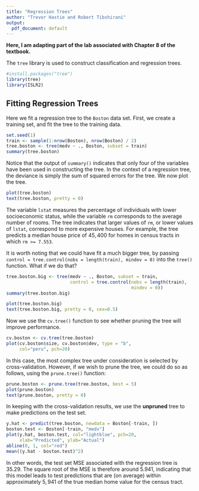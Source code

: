 ```yaml
---
title: "Regression Trees"
author: "Trevor Hastie and Robert Tibshirani"
output:
  pdf_document: default
---
```


**Here, I am adapting part of the lab associated with Chapter 8 of the textbook.** 

The `tree` library is used to construct classification and regression trees.

```r
#install.packages("tree")
library(tree)
library(ISLR2)
```

## Fitting Regression Trees

Here we fit a regression tree to the `Boston`  data set. First, we create a training set, and fit the tree to the training data.

```r
set.seed(1)
train <- sample(1:nrow(Boston), nrow(Boston) / 2)
tree.boston <- tree(medv ~ ., Boston, subset = train)
summary(tree.boston)
```

Notice that the output of `summary()` indicates that only four of the variables have been used in constructing the tree. In the context of a regression tree, the deviance is simply the sum of squared errors for the tree. We now plot the tree.

```r
plot(tree.boston)
text(tree.boston, pretty = 0)
```

The variable `lstat` measures the percentage of individuals with lower socioeconomic status, while the variable `rm` corresponds to the average number of rooms. The tree indicates that larger values of `rm`, or lower values of `lstat`, correspond to more expensive houses. For example, the tree predicts a median house price of $45{,}400$ for homes in census tracts in which `rm >= 7.553`.


It is worth noting that we could have fit a much bigger tree, by
passing `control = tree.control(nobs = length(train), mindev = 0)` into the `tree()` function. What if we do that?

```r
tree.boston.big <- tree(medv ~ ., Boston, subset = train, 
                        control = tree.control(nobs = length(train),
                                               mindev = 0))
summary(tree.boston.big)

plot(tree.boston.big)
text(tree.boston.big, pretty = 0, cex=0.5)
```


Now we use the `cv.tree()` function to see whether pruning the tree will improve performance.

```r
cv.boston <- cv.tree(tree.boston)
plot(cv.boston$size, cv.boston$dev, type = "b", 
     col="peru", pch=20)
```

In this case, the most complex tree  under consideration is selected by cross-validation. However, if we wish to prune the tree, we could do so as follows, using the `prune.tree()` function:

```r
prune.boston <- prune.tree(tree.boston, best = 5)
plot(prune.boston)
text(prune.boston, pretty = 0)
```

In keeping with the cross-validation results, we use the **unpruned** tree to make predictions on the test set.

```r
y.hat <- predict(tree.boston, newdata = Boston[-train, ])
boston.test <- Boston[-train, "medv"]
plot(y.hat, boston.test, col="lightblue", pch=20,
     xlab="Predicted", ylab="Actual")
abline(0, 1, col="red")
mean((y.hat - boston.test)^2)
```

In other words, the  test set MSE associated with the regression tree is $35.29$.
The square root of the MSE is therefore around $5.941$, indicating that this model leads to test predictions that are (on average) within approximately $5{,}941$ of the true median home value for the census tract.


